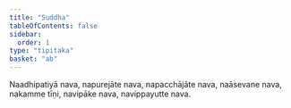 ```yaml
---
title: "Suddha"
tableOfContents: false
sidebar:
  order: 1
type: "tipitaka"
basket: "ab"
---
```



<DynamicBreadcrumb />

<Division number="120">

<Paragraph number="1292">
Naadhipatiyā nava, napurejāte nava, napacchājāte nava, naāsevane nava, nakamme tīṇi, navipāke nava, navippayutte nava.
</Paragraph>
</Division>